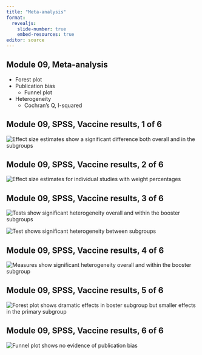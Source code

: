 ```yaml
---
title: "Meta-analysis"
format: 
  revealjs:
    slide-number: true
    embed-resources: true
editor: source
---
```


## Module 09, Meta-analysis

-   Forest plot
-   Publication bias
    -   Funnel plot
-   Heterogeneity
    -    Cochran's Q, I-squared
    
## Module 09, SPSS, Vaccine results, 1 of 6

![](../module09/images/vaccine-01.png "Effect size estimates show a significant difference both overall and in the subgroups")

## Module 09, SPSS, Vaccine results, 2 of 6

![](../module09/images/vaccine-02.png "Effect size estimates for individual studies with weight percentages")

## Module 09, SPSS, Vaccine results, 3 of 6

![](../module09/images/vaccine-03.png "Tests show significant heterogeneity overall and within the booster subgroups")

![](../module09/images/vaccine-04.png "Test shows significant heterogeneity between subgroups")

## Module 09, SPSS, Vaccine results, 4 of 6

![](../module09/images/vaccine-05.png "Measures show significant heterogeneity overall and within the booster subgroup")

## Module 09, SPSS, Vaccine results, 5 of 6

![](../module09/images/vaccine-06.png "Forest plot shows dramatic effects in boster subgroup but smaller effects in the primary subgroup")

## Module 09, SPSS, Vaccine results, 6 of 6

![](../module09/images/vaccine-07.png "Funnel plot shows no evidence of publication bias")

